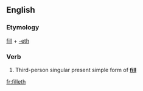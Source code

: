 ==English==

===Etymology===
[[fill]] + [[-eth]]

===Verb===
{{head|en|verb form}}

# {{lb|en|archaic}} Third-person singular present simple form of '''[[fill]]'''

[[fr:filleth]]